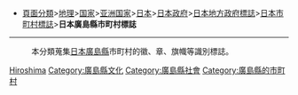 *[[:Category:頁面分類|頁面分類]]>[[:Category:地理|地理]]>[[:Category:国家|国家]]>[[:Category:亚洲国家|亚洲国家]]>[[:Category:日本|日本]]>[[:Category:日本政府|日本政府]]>[[:Category:日本地方政府標誌|日本地方政府標誌]]>[[:Category:日本市町村標誌|日本市町村標誌]]>'''日本廣島縣市町村標誌'''
----
:本分類蒐集[[日本|日本]][[廣島縣|廣島縣]]市町村的徽、章、旗幟等識別標誌。

[[Category:日本市町村標誌|Hiroshima]]
[[Category:廣島縣文化|Category:廣島縣文化]]
[[Category:廣島縣社會|Category:廣島縣社會]]
[[Category:廣島縣的市町村|Category:廣島縣的市町村]]
